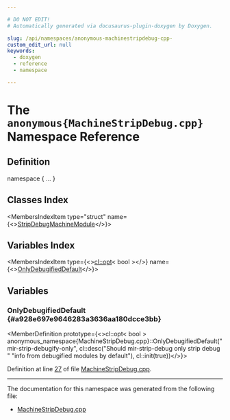 ```yaml
---

# DO NOT EDIT!
# Automatically generated via docusaurus-plugin-doxygen by Doxygen.

slug: /api/namespaces/anonymous-machinestripdebug-cpp-
custom_edit_url: null
keywords:
  - doxygen
  - reference
  - namespace

---
```





# The `anonymous{MachineStripDebug.cpp}` Namespace Reference

<DoxygenPage pluginConfig={pluginConfig}>



## Definition

<CodeBlock>namespace &#123; ... &#125;</CodeBlock>

## Classes Index

<MembersIndex>

<MembersIndexItem
  type="struct"
  name={<><a href="/docs/api/structs/anonymous-namespace-machinestripdebug-cpp-/stripdebugmachinemodule">StripDebugMachineModule</a></>}>
</MembersIndexItem>

</MembersIndex>

## Variables Index

<MembersIndex>

<MembersIndexItem
  type={<><a href="/docs/api/classes/llvm/cl/opt">cl::opt</a>&lt; bool &gt;</>}
  name={<><a href="#a928e697e9646283a3636aa180dcce3bb">OnlyDebugifiedDefault</a></>}>
</MembersIndexItem>

</MembersIndex>


<SectionDefinition>

## Variables

### OnlyDebugifiedDefault {#a928e697e9646283a3636aa180dcce3bb}

<MemberDefinition
  prototype={<>cl::opt&lt; bool &gt; anonymous&#95;namespace&#123;MachineStripDebug.cpp&#125;::OnlyDebugifiedDefault(&quot;mir-strip-debugify-only&quot;, cl::desc(&quot;Should mir-strip-debug only strip debug &quot; &quot;info from debugified modules by default&quot;), cl::init(true))</>}>

Definition at line <a href="/docs/api/files/lib/lib/codegen/machinestripdebug-cpp/#l00027">27</a> of file <a href="/docs/api/files/lib/lib/codegen/machinestripdebug-cpp">MachineStripDebug.cpp</a>.
</MemberDefinition>

</SectionDefinition>

<hr/>

The documentation for this namespace was generated from the following file:

<ul>
<li><a href="/docs/api/files/lib/lib/codegen/machinestripdebug-cpp">MachineStripDebug.cpp</a></li>
</ul>

</DoxygenPage>
